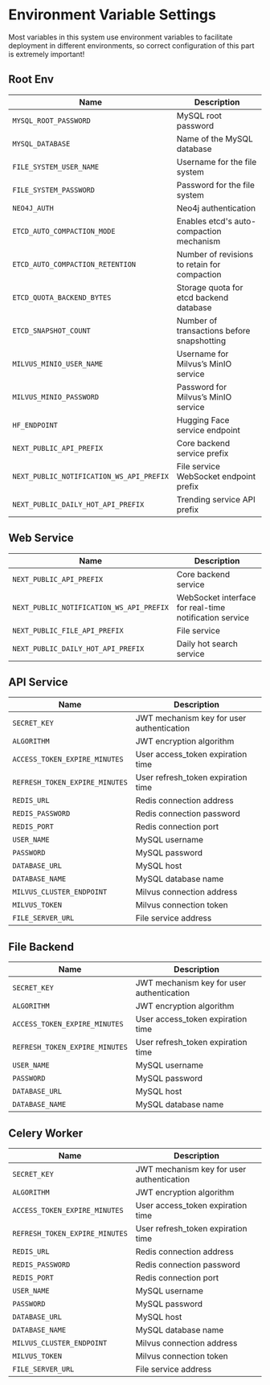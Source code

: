 
# Environment Variable Settings

<Callout type='info'>
	Most variables in this system use environment variables to facilitate
	deployment in different environments, so correct configuration of this part is
	extremely important!
</Callout>

## Root Env

| Name                                     | Description                                  |
| ---------------------------------------- | -------------------------------------------- |
| `MYSQL_ROOT_PASSWORD`                    | MySQL root password                          |
| `MYSQL_DATABASE`                         | Name of the MySQL database                   |
| `FILE_SYSTEM_USER_NAME`                  | Username for the file system                 |
| `FILE_SYSTEM_PASSWORD`                   | Password for the file system                 |
| `NEO4J_AUTH`                             | Neo4j authentication                         |
| `ETCD_AUTO_COMPACTION_MODE`              | Enables etcd's auto-compaction mechanism     |
| `ETCD_AUTO_COMPACTION_RETENTION`         | Number of revisions to retain for compaction |
| `ETCD_QUOTA_BACKEND_BYTES`               | Storage quota for etcd backend database      |
| `ETCD_SNAPSHOT_COUNT`                    | Number of transactions before snapshotting   |
| `MILVUS_MINIO_USER_NAME`                 | Username for Milvus’s MinIO service          |
| `MILVUS_MINIO_PASSWORD`                  | Password for Milvus’s MinIO service          |
| `HF_ENDPOINT`                            | Hugging Face service endpoint                |
| `NEXT_PUBLIC_API_PREFIX`                 | Core backend service prefix                  |
| `NEXT_PUBLIC_NOTIFICATION_WS_API_PREFIX` | File service WebSocket endpoint prefix       |
| `NEXT_PUBLIC_DAILY_HOT_API_PREFIX`       | Trending service API prefix                  |

## Web Service

| Name                                     | Description                                            |
| ---------------------------------------- | ------------------------------------------------------ |
| `NEXT_PUBLIC_API_PREFIX`                 | Core backend service                                   |
| `NEXT_PUBLIC_NOTIFICATION_WS_API_PREFIX` | WebSocket interface for real-time notification service |
| `NEXT_PUBLIC_FILE_API_PREFIX`            | File service                                           |
| `NEXT_PUBLIC_DAILY_HOT_API_PREFIX`       | Daily hot search service                               |

## API Service

| Name                           | Description                               |
| ------------------------------ | ----------------------------------------- |
| `SECRET_KEY`                   | JWT mechanism key for user authentication |
| `ALGORITHM`                    | JWT encryption algorithm                  |
| `ACCESS_TOKEN_EXPIRE_MINUTES`  | User access_token expiration time         |
| `REFRESH_TOKEN_EXPIRE_MINUTES` | User refresh_token expiration time        |
| `REDIS_URL`                    | Redis connection address                  |
| `REDIS_PASSWORD`               | Redis connection password                 |
| `REDIS_PORT`                   | Redis connection port                     |
| `USER_NAME`                    | MySQL username                            |
| `PASSWORD`                     | MySQL password                            |
| `DATABASE_URL`                 | MySQL host                                |
| `DATABASE_NAME`                | MySQL database name                       |
| `MILVUS_CLUSTER_ENDPOINT`      | Milvus connection address                 |
| `MILVUS_TOKEN`                 | Milvus connection token                   |
| `FILE_SERVER_URL`              | File service address                      |

## File Backend

| Name                           | Description                               |
| ------------------------------ | ----------------------------------------- |
| `SECRET_KEY`                   | JWT mechanism key for user authentication |
| `ALGORITHM`                    | JWT encryption algorithm                  |
| `ACCESS_TOKEN_EXPIRE_MINUTES`  | User access_token expiration time         |
| `REFRESH_TOKEN_EXPIRE_MINUTES` | User refresh_token expiration time        |
| `USER_NAME`                    | MySQL username                            |
| `PASSWORD`                     | MySQL password                            |
| `DATABASE_URL`                 | MySQL host                                |
| `DATABASE_NAME`                | MySQL database name                       |

## Celery Worker

| Name                           | Description                               |
| ------------------------------ | ----------------------------------------- |
| `SECRET_KEY`                   | JWT mechanism key for user authentication |
| `ALGORITHM`                    | JWT encryption algorithm                  |
| `ACCESS_TOKEN_EXPIRE_MINUTES`  | User access_token expiration time         |
| `REFRESH_TOKEN_EXPIRE_MINUTES` | User refresh_token expiration time        |
| `REDIS_URL`                    | Redis connection address                  |
| `REDIS_PASSWORD`               | Redis connection password                 |
| `REDIS_PORT`                   | Redis connection port                     |
| `USER_NAME`                    | MySQL username                            |
| `PASSWORD`                     | MySQL password                            |
| `DATABASE_URL`                 | MySQL host                                |
| `DATABASE_NAME`                | MySQL database name                       |
| `MILVUS_CLUSTER_ENDPOINT`      | Milvus connection address                 |
| `MILVUS_TOKEN`                 | Milvus connection token                   |
| `FILE_SERVER_URL`              | File service address                      |
